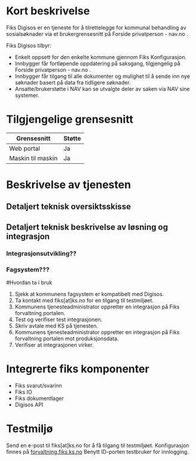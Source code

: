 # Kort beskrivelse
Fiks Digisos er en tjeneste for å tilrettelegge for kommunal behandling av sosialsøknader via et brukergrensesnitt på Forside privatperson - nav.no . 

Fiks Digisos tilbyr: 
- Enkelt oppsett for den enkelte kommune gjennom Fiks Konfigurasjon. 
- Innbygger får fortløpende oppdatering på saksgang, tilgjengelig på Forside privatperson - nav.no . 
- Innbygger får tilgang til alle dokumenter og mulighet til å sende inn nye søknader basert på data fra tidligere søknader. 
- Ansatte/brukerstøtte i NAV kan se utvalgte deler av saken via NAV sine systemer. 
 

# Tilgjengelige grensesnitt
|**Grensesnitt**|**Støtte**|
|---------------|----------|
| Web portal | Ja |
| Maskin til maskin | Ja |

# Beskrivelse av tjenesten

## Detaljert teknisk oversiktsskisse

## Detaljert teknisk beskrivelse av løsning og integrasjon

### Integrasjonsutvikling??

### Fagsystem???

#Hvordan ta i bruk
1. Sjekk at kommunens fagsystem er kompatibelt med Digisos. 
2. Ta kontakt med fiks[at]ks.no for en tilgang til testmiljøet. 
3. Kommunens tjenesteadministrator oppretter en integrasjon på Fiks forvaltning portalen. 
4. Test og verifiser test integrasjonen. 
5. Skriv avtale med KS på tjenesten. 
6. Kommunens tjenesteadministrator oppretter en integrasjon på Fiks forvaltning portalen mot produksjonsdata. 
7. Verifiser at integrasjonen virker. 

# Integrerte fiks komponenter
- Fiks svarut/svarinn
- Fiks IO
- Fiks dokumentlager
- Digisos API

# Testmiljø
Send en e-post til fiks[at]ks.no for å få tilgang til testmiljøet.
Konfigurasjon finnes på [forvaltning.fiks.ks.no](https://forvaltning.fiks.test.ks.no) Benytt ID-porten testbruker for innlogging.
